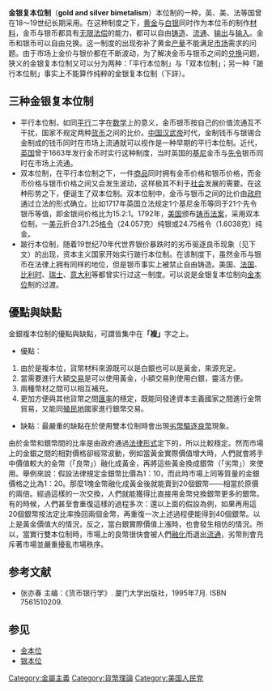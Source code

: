 {{no footnotes|time=2018-10-24T04:51:18+00:00}}
{{refimprove|time=2018-10-24T04:51:18+00:00}}
'''金银复本位制'''（'''gold and silver bimetalism'''）本位制的一种，英、美、法等国曾在18～19世纪长期采用。在这种制度之下，[[金|黄金]]与[[銀|白银]]同时作为本位币的制作[[材料|材料]]，金币与银币都具有[[无限法偿|无限法偿]]的能力，都可以自由[[铸造|铸造]]、[[流通|流通]]、[[出口|输出]]与[[進口|输入]]。金币和银币可以自由兑换。这一制度的出现弥补了黄金[[供給|产量]]不能满足[[市场|市场]]需求的问题。由于市场上金价与银价都在不断波动，为了解决金币与银币之间的[[匯率|兑换]]问题，狭义的金银复本位制又可以分为两种：「平行本位制」与「双本位制」；另一种「跛行本位制」事实上不能算作纯粹的金银复本位制（下詳）。

==三种金银复本位制==
*平行本位制，如同[[平行|平行]]二字在[[数学|数学]]上的意义，金币银币按自己的价值流通互不干扰，国家不规定两种[[货币|货币]]之间的比价。[[中国|中国]][[汉武帝|汉武帝]]时代，金制钱币与银锡合金制成的钱币同时在市场上流通就可以视作是一种早期的平行本位制。近代，[[英国|英国]]曾于1663年发行金币时实行这种制度，当时英国的[[基尼|基尼]]金币与[[先令|先令]]银币同时在市场上流通。
*双本位制，在平行本位制之下，一件[[商品|商品]]同时拥有金币价格和银币价格，而金币价格与银币价格之间又会发生波动，这样极其不利于[[社会|社会]]发展的需要。在这种形势之下，便诞生了双本位制。双本位制中，金币与银币之间的比价由[[政府|政府]]通过立法的形式确立。比如1717年英国立法规定1个基尼金币等同于21个先令银币等值，即金银间价格比为15.2∶1。1792年，[[美国|美国]]颁布[[铸币法案|铸币法案]]，采用双本位制，一[[美元|美元]]折合371.25[[格令|格令]]（24.057克）纯银或24.75格令（1.6038克）纯金。
*跛行本位制，随着19世纪70年代世界银价暴跌时的劣币驱逐良币现象（见下文）的出现，资本主义国家开始实行跛行本位制。在该制度下，虽然金币与银币在法律上拥有同样的地位，但是银币事实上被禁止自由铸造。美国、[[法国|法国]]、[[比利时|比利时]]、[[瑞士|瑞士]]、[[意大利|意大利]]等都曾实行过这一制度。可以说是金银复本位制向[[金本位|金本位]]制的过渡。

==優點與缺點==
金銀複本位制的優點與缺點，可謂皆集中在'''「複」'''字之上。

*優點：
#由於是複本位，貨幣材料來源既可以是白銀也可以是黃金，來源充足。
#當需要進行大額[[交易|交易]]是可以使用黃金，小額交易則使用白銀，靈活方便。
#兩種幣材之間可以相互補充。
#更加方便與其他貨幣之間[[匯率|匯率]]的穩定，既能同發達資本主義國家之間進行金幣貿易，又能同[[殖民地|殖民地]]國家進行銀幣交易。

*缺點：最嚴重的缺點在於使用雙本位制時會出現[[劣幣驅逐良幣|劣幣驅逐良幣]]現象。
由於金幣和銀幣間的比率是由政府通過[[法律|法律]][[形式|形式]]定下的，所以比較穩定。然而市場上的金銀之間的相對價格卻經常波動，例如當黃金實際價值增大時，人們就會將手中價值較大的金幣（「良幣」）融化成黃金，再將這些黃金換成銀幣（「劣幣」）來使用。舉例來說：假設法律規定金銀幣比價為1：10，而此時市場上同等質量的金銀價格之比為1：20。那麼1塊金幣融化成黃金後就能賣到20個銀幣——相當於原價的兩倍。經過這樣的一次交換，人們就能獲得比直接用金幣兌換銀幣更多的銀幣。有的時候，人們甚至會重復這樣的過程多次：還以上面的假設為例，如果再用這20個銀幣按法定比率換回兩個金幣，再重復一次上述過程便能得到40個銀幣。以上是黃金價值大的情況，反之，當白銀實際價值上漲時，也會發生相仿的情況。所以，當實行雙本位制時，市場上的良幣很快會被人們[[融化|融化]]而退出[[流通|流通]]，劣幣則會充斥著市場並嚴重擾亂市場秩序。

== 参考文献 ==
{{Reflist}}
{{refbegin}}
* 张亦春 主编：《货币银行学》. 厦门大学出版社，1995年7月. ISBN 7561510209.
{{refend}}

== 参见 ==
{{Portal box|经济|历史}}
* [[金本位|金本位]]
* [[银本位|银本位]]

[[Category:金屬主義|Category:金屬主義]]
[[Category:貨幣理論|Category:貨幣理論]]
[[Category:美国人民党|Category:美国人民党]]